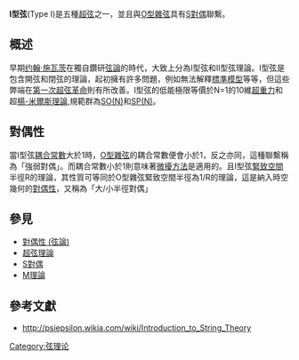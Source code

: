 '''I型弦'''(Type I)是五種[[超弦|超弦]]之一，並且與[[混合弦理論|O型雜弦]]具有[[S對偶|S對偶]]聯繫。<br />

==概述==
早期[[约翰·施瓦茨|约翰·施瓦茨]]在獨自鑽研[[弦論|弦論]]的時代，大致上分為I型弦和II型弦理論。I型弦是包含開弦和閉弦的理論，起初擁有許多問題，例如無法解釋[[標準模型|標準模型]]等等，但這些弊端在[[第一次超弦革命|第一次超弦革命]]則有所改善。Ⅰ型弦的低能極限等價於N=1的10維[[超重力|超重力]]和超[[楊-米爾斯理論|楊-米爾斯理論]],規範群為[[正交群|SO(N)]]和[[辛群|SP(N)]]。

==對偶性==
當I型弦[[耦合常數|耦合常數]]大於1時，[[混合弦理論|O型雜弦]]的耦合常數便會小於1，反之亦同，這種聯繫稱為「強弱對偶」。而耦合常數小於1則意味著[[微擾理論|微擾方法]]是適用的。且I型弦[[緊致空間|緊致空間]]半徑R的理論，其性質可等同於O型雜弦緊致空間半徑為1/R的理論，這是納入時空幾何的[[對偶性_(弦論)|對偶性]]，又稱為「大/小半徑對偶」

==參見==
*[[對偶性_(弦論)|對偶性 (弦論)]]
*[[超弦理論|超弦理論]]
*[[S對偶|S對偶]]
*[[M理論|M理論]]

==參考文獻==
* http://psiepsilon.wikia.com/wiki/Introduction_to_String_Theory {{Wayback|url=http://psiepsilon.wikia.com/wiki/Introduction_to_String_Theory |date=20160207110951 }}

{{弦理论}}

{{DEFAULTSORT:第一型弦理論}}
[[Category:弦理论|Category:弦理论]]